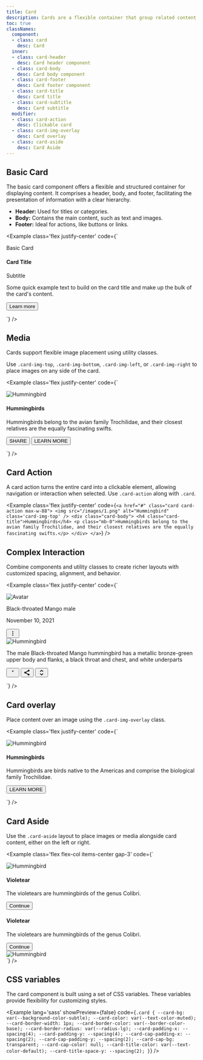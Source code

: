 ```yaml
---
title: Card
description: Cards are a flexible container that group related content and actions together.
toc: true
classNames:
  component:
  - class: card
    desc: Card
  inner:
  - class: card-header
    desc: Card header component
  - class: card-body
    desc: Card body component
  - class: card-footer
    desc: Card footer component
  - class: card-title
    desc: Card title
  - class: card-subtitle
    desc: Card subtitle
  modifier:
  - class: card-action
    desc: Clickable card
  - class: card-img-overlay
    desc: Card overlay
  - class: card-aside
    desc: Card Aside
---
```



## Basic Card

The basic card component offers a flexible and structured container for displaying content. It comprises a header, body, and footer, facilitating the presentation of information with a clear hierarchy.

- **Header:** Used for titles or categories.
- **Body:** Contains the main content, such as text and images.
- **Footer:** Ideal for actions, like buttons or links.

<Example class='flex justify-center' code={`<div class="card max-w-72">
    <div class="card-header">
      <p class='mb-0'>Basic Card</p>
    </div>
    <div class="card-body">
      <h4 class="card-title">Card Title</h4>
      <p class="card-subtitle">Subtitle</p>
      <p class='mb-0'>Some quick example text to build on the card title and make up the bulk of the card's content.</p>
    </div>
    <div class="card-footer">
      <button class='btn btn-sm btn-text-primary'>Learn more</button>
    </div>
  </div>`} />

## Media

Cards support flexible image placement using utility classes.

Use `.card-img-top`, `.card-img-bottom`, `.card-img-left`, or `.card-img-right` to place images on any side of the card.

<Example class='flex justify-center' code={`<div class="card max-w-88">
    <img src="/images/1.png" alt="Hummingbird" class='card-img-top' />
    <div class="card-body">
      <h4 class="card-title">Hummingbirds</h4>
      <p class='mb-0'>Hummingbirds belong to the avian family Trochilidae, and their closest relatives are the equally fascinating swifts.</p>
    </div>
    <div class="card-footer">
      <button class='btn btn-sm btn-text-primary'>SHARE</button>
      <button class='btn btn-sm btn-text-primary'>LEARN MORE</button>
    </div>
  </div>`} />

## Card Action

A card action turns the entire card into a clickable element, allowing navigation or interaction when selected. Use `.card-action` along with `.card`.

<Example class='flex justify-center' code={`<a href="#" class="card card-action max-w-88">
    <img src="/images/1.png" alt="Hummingbird" class='card-img-top' />
    <div class="card-body">
      <h4 class="card-title">Hummingbirds</h4>
      <p class="mb-0">Hummingbirds belong to the avian family Trochilidae, and their closest relatives are the equally fascinating swifts.</p>
    </div>
  </a>`} />

## Complex Interaction

Combine components and utility classes to create richer layouts with customized spacing, alignment, and behavior.

<Example class='flex justify-center' code={`<div class="card max-w-88">
    <div class="card-header border-0">
      <div class="flex items-center">
        <div class="avatar avatar-lg me-4">
          <img src="/images/avatar_1.webp" alt="Avatar" class="rounded-full"/>
        </div>
        <div>
          <p class="text-default mb-0">Black-throated Mango male</p>
          <p class="mb-0">November 10, 2021</p>
        </div>
        <button class='btn btn-icon ms-auto self-start -mr-2'>
          <svg xmlns="http://www.w3.org/2000/svg" width="18" height="18" viewBox="0 0 16 16"><path fill="currentColor" d="M8 5a1 1 0 1 1 0-2a1 1 0 0 1 0 2m0 4a1 1 0 1 1 0-2a1 1 0 0 1 0 2m-1 3a1 1 0 1 0 2 0a1 1 0 0 0-2 0" stroke-width="0.5" stroke="currentColor"/></svg>
        </button>
      </div>
    </div>
    <img src="/images/2.png" alt="Hummingbird" class='card-img' />
    <div class="card-body">
      <p class="text-sm mb-0">The male Black-throated Mango hummingbird has a metallic bronze-green upper body and flanks, a black throat and chest, and white underparts</p>
    </div>
    <div class="card-footer flex">
      <button class='btn btn-icon'>
        <svg xmlns="http://www.w3.org/2000/svg" width="18" height="18" viewBox="0 0 24 24"><path fill="none" stroke="currentColor" stroke-dasharray="32" stroke-dashoffset="32" stroke-linecap="round" stroke-linejoin="round" stroke-width="2" d="M12 8c0 0 0 0 -0.76 -1c-0.88 -1.16 -2.18 -2 -3.74 -2c-2.49 0 -4.5 2.01 -4.5 4.5c0 0.93 0.28 1.79 0.76 2.5c0.81 1.21 8.24 9 8.24 9M12 8c0 0 0 0 0.76 -1c0.88 -1.16 2.18 -2 3.74 -2c2.49 0 4.5 2.01 4.5 4.5c0 0.93 -0.28 1.79 -0.76 2.5c-0.81 1.21 -8.24 9 -8.24 9"><animate fill="freeze" attributeName="stroke-dashoffset" dur="0.7s" values="32;0"/></path></svg>
      </button>
      <button class='btn btn-icon'>
        <svg xmlns="http://www.w3.org/2000/svg" width="18" height="18" viewBox="0 0 24 24"><path fill="currentColor" d="M17 22q-1.25 0-2.125-.875T14 19q0-.15.075-.7L7.05 14.2q-.4.375-.925.588T5 15q-1.25 0-2.125-.875T2 12t.875-2.125T5 9q.6 0 1.125.213t.925.587l7.025-4.1q-.05-.175-.062-.337T14 5q0-1.25.875-2.125T17 2t2.125.875T20 5t-.875 2.125T17 8q-.6 0-1.125-.213T14.95 7.2l-7.025 4.1q.05.175.063.338T8 12t-.012.363t-.063.337l7.025 4.1q.4-.375.925-.587T17 16q1.25 0 2.125.875T20 19t-.875 2.125T17 22m0-2q.425 0 .713-.287T18 19t-.288-.712T17 18t-.712.288T16 19t.288.713T17 20M5 13q.425 0 .713-.288T6 12t-.288-.712T5 11t-.712.288T4 12t.288.713T5 13m12-7q.425 0 .713-.288T18 5t-.288-.712T17 4t-.712.288T16 5t.288.713T17 6m0-1" stroke-width="0.5" stroke="currentColor"/></svg>
      </button>
      <button class='btn btn-icon ms-auto'>
        <svg xmlns="http://www.w3.org/2000/svg" width="18" height="18" viewBox="0 0 24 24"><path fill="currentColor" d="m12 19.15l3.875-3.875q.3-.3.7-.3t.7.3t.3.713t-.3.712l-3.85 3.875q-.575.575-1.425.575t-1.425-.575L6.7 16.7q-.3-.3-.288-.712t.313-.713t.713-.3t.712.3zm0-14.3L8.15 8.7q-.3.3-.7.288t-.7-.288q-.3-.3-.312-.712t.287-.713l3.85-3.85Q11.15 2.85 12 2.85t1.425.575l3.85 3.85q.3.3.288.713t-.313.712q-.3.275-.7.288t-.7-.288z" stroke-width="0.5" stroke="currentColor"/></svg>
      </button>
    </div>
  </div>`} />

## Card overlay

Place content over an image using the `.card-img-overlay` class.

<Example class='flex justify-center' code={`<div class="card card-img-overlay max-w-88">
    <img src="/images/2.png" alt="Hummingbird" class="card-img-top" />
    <div class="card-body flex flex-col items-start">
      <h4 class="card-title">Hummingbirds</h4>
      <p class="mb-0">Hummingbirds are birds native to the Americas and comprise the biological family Trochilidae.</p>
      <button class="btn btn-sm btn-primary mt-auto">LEARN MORE</button>
    </div>
  </div>`} />

## Card Aside

Use the `.card-aside` layout to place images or media alongside card content, either on the left or right.

<Example class='flex flex-col items-center gap-3' code={`<div class="card card-aside max-w-120">
    <div class="flex items-center justify-center">
      <img src="/images/3.png" alt="Hummingbird" class='card-img-left' />
    </div>
    <div class="card-body">
      <h4 class="card-title">Violetear</h4>
      <p class="mb-0">The violetears are hummingbirds of the genus Colibri.</p>
      <button class="btn btn-sm btn-primary mt-4">Continue</button>
    </div>
  </div>

  <div class="card card-aside max-w-120">
    <div class="card-body">
      <h4 class="card-title">Violetear</h4>
      <p class="mb-0">The violetears are hummingbirds of the genus Colibri.</p>
      <button class="btn btn-sm btn-primary mt-4">Continue</button>
    </div>
    <div class="flex items-center justify-center">
      <img src="/images/3.png" alt="Hummingbird" class='card-img-right' />
    </div>
  </div>`} />

## CSS variables

The card component is built using a set of CSS variables. These variables provide flexibility for customizing styles.

<Example lang='sass' showPreview={false}
  code={`.card {
    --card-bg: var(--background-color-subtle);
    --card-color: var(--text-color-muted);
    --card-border-width: 1px;
    --card-border-color: var(--border-color-base);
    --card-border-radius: var(--radius-lg);
    --card-padding-x: --spacing(4);
    --card-padding-y: --spacing(4);
    --card-cap-padding-x: --spacing(2);
    --card-cap-padding-y: --spacing(2);
    --card-cap-bg: transparent;
    --card-cap-color: null;
    --card-title-color: var(--text-color-default);
    --card-title-space-y: --spacing(2);
  }`}
/>
